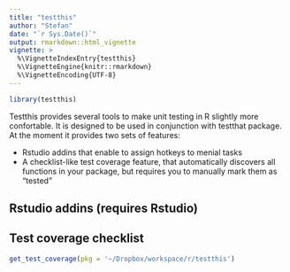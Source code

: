 ```yaml
---
title: "testthis"
author: "Stefan"
date: "`r Sys.Date()`"
output: rmarkdown::html_vignette
vignette: >
  %\VignetteIndexEntry{testthis}
  %\VignetteEngine{knitr::rmarkdown}
  %\VignetteEncoding{UTF-8}
---
```


```r
library(testthis)
```


Testthis provides several tools to make unit testing in R slightly more 
confortable. It is designed to be used in conjunction with testthat package. 
At the moment it provides two sets of features: 

  * Rstudio addins that enable to assign hotkeys to menial tasks
  * A checklist-like test coverage feature, that automatically discovers
    all functions in your package, but requires you to manually mark them
    as "tested"

## Rstudio addins (requires Rstudio)

## Test coverage checklist

```r
get_test_coverage(pkg = '~/Dropbox/workspace/r/testthis')
```




